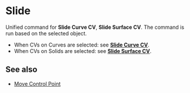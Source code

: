 
# Slide

<Reference shortcut="Shift + G" command="Raise Degree" button="Right of Command Bar" buttonIcon="button-raise-degree-curve-face"/>

Unified command for **Slide Curve CV**, **Slide Surface CV**. The command is run based on the selected object.
  - When CVs on Curves are selected: see [**Slide Curve CV**](/sketch/slide-curve-cv).
  - When CVs on Solids are selected: see [**Slide Surface CV**](/solid/slide-surface-cv).

## See also
- [Move Control Point](/common/move#move-control-point)